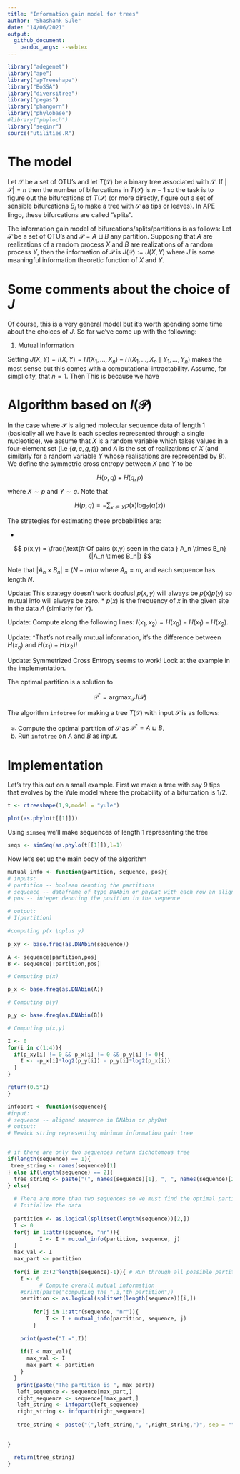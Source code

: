```yaml
---
title: "Information gain model for trees"
author: "Shashank Sule"
date: "14/06/2021"
output:
  github_document:
    pandoc_args: --webtex
---
```


```r
library("adegenet")
library("ape")
library("apTreeshape")
library("BoSSA")
library("diversitree")
library("pegas")
library("phangorn")
library("phylobase")
#library("phyloch")
library("seqinr")
source("utilities.R")
```

# The model

Let $\mathcal{S}$ be a set of OTU's and let $T(\mathcal{S})$ be a binary tree associated with $\mathcal{S}$. If $|\mathcal{S}| = n$ then the number of bifurcations in $T(\mathcal{S})$ is $n-1$ so the task is to figure out the bifurcations of $T(\mathcal{S})$ (or more directly, figure out a set of sensible bifurcations $B_i$ to make a tree with $\mathcal{S}$ as tips or leaves). In APE lingo, these bifurcations are called "splits". 

The information gain model of bifurcations/splits/partitions is as follows: Let $\mathcal{S}$ be a set of OTU's and $\mathcal{P} = A \sqcup B$ any partition. Supposing that $A$ are realizations of a random process $X$ and $B$ are realizations of a random process $Y$, then the information of $\mathcal{P}$ is $J(\mathcal{P}) := J(X,Y)$ where $J$ is some meaningful information theoretic function of $X$ and $Y$.

# Some comments about the choice of $J$

Of course, this is a very general model but it's worth spending some time about the choices of $J$. So far we've come up with the following: 

1. Mutual Information

Setting $J(X,Y) = I(X,Y) = H(X_1, \ldots, X_n) - H(X_1, \ldots, X_n \mid Y_1, \ldots, Y_n)$ makes the most sense but this comes with a computational intractability. Assume, for simplicity, that $n=1$. Then This is because we have 

# Algorithm based on $I(\mathcal{P})$

In the case where $\mathcal{S}$ is aligned molecular sequence data of length 1 (basically all we have is each species represented through a single nucleotide), we assume that $X$ is a random variable which takes values in a four-element set (i.e $\{a,c,g,t\}$) and $A$ is the set of realizations of $X$ (and similarly for a random variable $Y$ whose realisations are represented by $B$). We define the symmetric cross entropy between $X$ and $Y$ to be 

$$H(p,q) + H(q,p)$$ 

where $X \sim p$ and $Y \sim q$. Note that

$$
H(p,q) = -\sum_{x \in X}p(x)\log_2(q(x))
$$

The strategies for estimating these probabilities are: 

* 

$$
p(x,y) = \frac{\text{# Of pairs (x,y) seen in the data } A_n \times B_n}{|A_n \times B_n|}
$$

Note that $|A_n \times B_n| = (N - m)m$ where $A_n = m$, and each sequence has length $N$. 

Update: This strategy doesn't work doofus! $p(x,y)$ will always be $p(x)p(y)$ so mutual info will always be zero. 
* $p(x)$ is the frequency of $x$ in the given site in the data $A$ (similarly for $Y$). 

Update: Compute along the following lines: $I(x_1,x_2) = H(x_0) - H(x_1)- H(x_2)$.

Update: ^That's not really mutual information, it's the difference between $H(x_\eta)$ and $H(x_1) + H(x_2)$! 

Update: Symmetrized Cross Entropy seems to work! Look at the example in the implementation. 

The optimal partition is a solution to 

$$
\mathcal{P}^* = \text{argmax}_{\mathcal{P}}\,I(\mathcal{P})
$$

The algorithm `infotree` for making a tree $T(\mathcal{S})$ with input $\mathcal{S}$ is as follows: 

a) Compute the optimal partition of $\mathcal{S}$ as $\mathcal{P}^* = A \sqcup B$. 
b) Run `infotree` on $A$ and $B$ as input.

# Implementation 

Let's try this out on a small example. First we make a tree with say 9 tips that evolves by the Yule model where the probability of a bifurcation is 1/2. 

```r
t <- rtreeshape(1,9,model = "yule")

plot(as.phylo(t[[1]]))
```

Using `simseq` we'll make sequences of length 1 representing the tree

```r
seqs <- simSeq(as.phylo(t[[1]]),l=1)
```

Now let's set up the main body of the algorithm 

```r
mutual_info <- function(partition, sequence, pos){
# inputs:
# partition -- boolean denoting the partitions
# sequence -- dataframe of type DNAbin or phyDat with each row an aligned sequence
# pos -- integer denoting the position in the sequence

# output:
# I(partition)

#computing p(x \oplus y)
  
p_xy <- base.freq(as.DNAbin(sequence))

A <- sequence[partition,pos]
B <- sequence[!partition,pos]

# Computing p(x)

p_x <- base.freq(as.DNAbin(A))

# Computing p(y)

p_y <- base.freq(as.DNAbin(B))

# Computing p(x,y)

I <- 0
for(i in c(1:4)){
  if(p_xy[i] != 0 && p_x[i] != 0 && p_y[i] != 0){
    I <- -p_x[i]*log2(p_y[i]) - p_y[i]*log2(p_x[i])
  }
}

return(0.5*I)
}

```


```r
infopart <- function(sequence){
#input: 
# sequence -- aligned sequence in DNAbin or phyDat 
# output: 
# Newick string representing minimum information gain tree


# if there are only two sequences return dichotomous tree
if(length(sequence) == 1){
 tree_string <- names(sequence)[1] 
} else if(length(sequence) == 2){
  tree_string <- paste("(", names(sequence)[1], ", ", names(sequence)[2], ")", sep = "")
} else{
  
  # There are more than two sequences so we must find the optimal partition. 
  # Initialize the data 
  
  partition <- as.logical(splitset(length(sequence))[2,])
  I <- 0   
  for(j in 1:attr(sequence, "nr")){
          I <- I + mutual_info(partition, sequence, j)
  }
  max_val <- I
  max_part <- partition
  
  for(i in 2:(2^length(sequence)-1)){ # Run through all possible partitions
    I <- 0 
          # Compute overall mutual information 
    #print(paste("computing the ",i,"th partition")) 
    partition <- as.logical(splitset(length(sequence))[i,])
    
        for(j in 1:attr(sequence, "nr")){
            I <- I + mutual_info(partition, sequence, j)
        }
    
    print(paste("I =",I))
    
    if(I < max_val){
      max_val <- I 
      max_part <- partition
    }
  }
   print(paste("The partition is ", max_part))
   left_sequence <- sequence[max_part,]
   right_sequence <- sequence[!max_part,]
   left_string <- infopart(left_sequence)
   right_string <- infopart(right_sequence)
   
   tree_string <- paste("(",left_string,", ",right_string,")", sep = "")

   
}

  return(tree_string)
}
```


